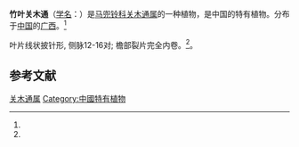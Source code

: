 {{Speciesbox
| status = 
| status_system = 
| image =
| genus = Isotrema
| species = bambusifolium
| authority = (C. F. Liang ex H. Q. Wen) X. X. Zhu, S. Liao & J. S. Ma
| synonyms = 
* 竹叶马兜铃 ''Aristolochia bambusifolia'' C. F. Liang ex H. Q. Wen
| synonyms_ref = <ref name="biods.2019183">{{cite journal |last1=Xinxin |first1=Zhu |last2=Jun |first2=Wang |last3=Shuai |first3=Liao |last4=Jinshuang |first4=Ma |title=Synopsis of Aristolochia L. and Isotrema Raf. (Aristolochiaceae) in China |journal=Biodiversity Science |date=2019-10-20 |volume=27 |issue=10 |pages=1143 |doi=10.17520/biods.2019183}}</ref>
}}

'''竹叶关木通'''（[[学名|学名]]：{{lang|la|''Isotrema bambusifolium ''}}）是[[马兜铃科|马兜铃科]][[关木通属|关木通属]]的一种植物，是中国的特有植物。分布于[[中国|中国]]的[[广西|广西]]。<ref name="biods.2019183" />

叶片线状披针形, 侧脉12-16对; 檐部裂片完全内卷。<ref name="biods.2019183" />。

==参考文献==
{{reflist}}

{{Taxonbar|from=Q89019120}}
[[Category:关木通属|关木通属]]
[[Category:中國特有植物|Category:中國特有植物]]
{{植物小作品}}